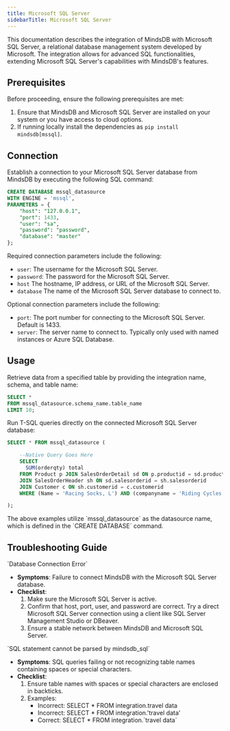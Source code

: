 ```yaml
---
title: Microsoft SQL Server
sidebarTitle: Microsoft SQL Server
---
```


This documentation describes the integration of MindsDB with Microsoft SQL Server, a relational database management system developed by Microsoft.
The integration allows for advanced SQL functionalities, extending Microsoft SQL Server's capabilities with MindsDB's features.

## Prerequisites

Before proceeding, ensure the following prerequisites are met:

   1. Ensure that MindsDB and Microsoft SQL Server are installed on your system or you have access to cloud options.
   2. If running locally install the dependencies as `pip install mindsdb[mssql]`.

## Connection

Establish a connection to your Microsoft SQL Server database from MindsDB by executing the following SQL command:

```sql
CREATE DATABASE mssql_datasource 
WITH ENGINE = 'mssql', 
PARAMETERS = {
    "host": "127.0.0.1",
    "port": 1433,
    "user": "sa",
    "password": "password",
    "database": "master"
};
```

Required connection parameters include the following:

* `user`: The username for the Microsoft SQL Server.
* `password`: The password for the Microsoft SQL Server.
* `host` The hostname, IP address, or URL of the Microsoft SQL Server.
* `database` The name of the Microsoft SQL Server database to connect to.

Optional connection parameters include the following:

* `port`: The port number for connecting to the Microsoft SQL Server. Default is 1433.
* `server`: The server name to connect to. Typically only used with named instances or Azure SQL Database.

## Usage

Retrieve data from a specified table by providing the integration name, schema, and table name:

```sql
SELECT *
FROM mssql_datasource.schema_name.table_name
LIMIT 10;
```

Run T-SQL queries directly on the connected Microsoft SQL Server database:

```sql
SELECT * FROM mssql_datasource (

    --Native Query Goes Here
    SELECT 
      SUM(orderqty) total
    FROM Product p JOIN SalesOrderDetail sd ON p.productid = sd.productid
    JOIN SalesOrderHeader sh ON sd.salesorderid = sh.salesorderid
    JOIN Customer c ON sh.customerid = c.customerid
    WHERE (Name = 'Racing Socks, L') AND (companyname = 'Riding Cycles');

);
```

<Note>
The above examples utilize `mssql_datasource` as the datasource name, which is defined in the `CREATE DATABASE` command.
</Note>

## Troubleshooting Guide

<Warning>
`Database Connection Error`

* **Symptoms**: Failure to connect MindsDB with the Microsoft SQL Server database.
* **Checklist**:
    1. Make sure the Microsoft SQL Server is active.
    2. Confirm that host, port, user, and password are correct. Try a direct Microsoft SQL Server connection using a client like SQL Server Management Studio or DBeaver.
    3. Ensure a stable network between MindsDB and Microsoft SQL Server.
</Warning>

<Warning>
`SQL statement cannot be parsed by mindsdb_sql`

* **Symptoms**: SQL queries failing or not recognizing table names containing spaces or special characters.
* **Checklist**:
    1. Ensure table names with spaces or special characters are enclosed in backticks.
    2. Examples:
        * Incorrect: SELECT * FROM integration.travel data
        * Incorrect: SELECT * FROM integration.'travel data'
        * Correct: SELECT * FROM integration.\`travel data\`
</Warning>